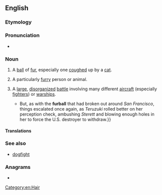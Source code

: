 ==English==

===Etymology===
{{compound|en|fur|ball}}

===Pronunciation===
* {{audio|en|En-au-furball.ogg|Audio (AU)}}

===Noun===
{{en-noun}}

# A [[ball]] of [[fur]], especially one [[cough]]ed up by a [[cat]].
#: {{syn|en|hairball}}
# {{lb|en|informal}} A particularly [[furry]] person or animal.
# {{lb|en|military|aviation|nautical|slang}} A [[large]], [[disorganized]] [[battle]] involving many different [[aircraft]] (especially [[fighter]]s) or [[warship]]s.
#* {{quote-av|en|author=Drachinifel|title=Guadalcanal Campaign - The Big Night Battle: Night 1 (IJN 3(?) : 2 USN)|date=10 March 2021|url=https://www.youtube.com/watch?v=Em_PuLURII4|archiveurl=https://web.archive.org/web/20221107014435/https://www.youtube.com/watch?v=Em_PuLURII4|archivedate=7 November 2022|accessdate=6 November 2022|time=22:21|text={{...|Two more U.S. Navy destroyers, ''Aaron Ward'' and ''Sterett'', had become detached after the latter had taken raking fire from a number of ships near ''Hiei'', but they found the equally-lost ''Yudachi'', which failed to spot them in time and was raked by 5-inch shells and everything else the two destroyers could throw at it for its trouble, leaving the Japanese destroyer mortally wounded and abandoned.  }}But, as with the '''furball''' that had broken out around ''San Francisco'', things escalated once again, as ''Teruzuki'' rolled better on her perception check, ambushing ''Sterett'' and blowing enough holes in her to force the U.S. destroyer to withdraw.}}

====Translations====
{{trans-see|coughed-up ball of fur|hairball}}
{{trans-top|furry person or animal}}
{{trans-mid}}
{{trans-bottom}}
{{trans-top|large, disorganized battle}}
{{trans-bottom}}

===See also===
* [[dogfight]]

===Anagrams===
* {{anagrams|en|a=abfllru|full bar}}

[[Category:en:Hair]]